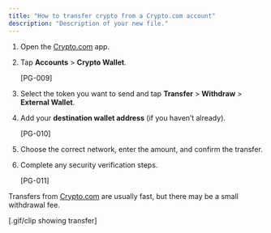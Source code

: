 ```yaml
---
title: "How to transfer crypto from a Crypto.com account"
description: "Description of your new file."
---
```


1. Open the [Crypto.com](http://Crypto.com) app.
2. Tap **Accounts** \> **Crypto Wallet**.

   [PG-009]
3. Select the token you want to send and tap **Transfer** \> **Withdraw** \> **External Wallet**.
4. Add your **destination wallet address** (if you haven’t already).

   [PG-010]
5. Choose the correct network, enter the amount, and confirm the transfer.
6. Complete any security verification steps.

   [PG-011]

Transfers from [Crypto.com](http://Crypto.com) are usually fast, but there may be a small withdrawal fee.

[.gif/clip showing transfer]